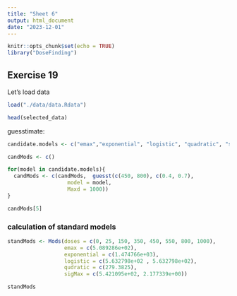 ```yaml
---
title: "Sheet 6"
output: html_document
date: "2023-12-01"
---
```


```r
knitr::opts_chunk$set(echo = TRUE)
library("DoseFinding")
```
## Exercise 19

Let's load data
```r
load("./data/data.Rdata")

head(selected_data)
```

guesstimate:
````r
candidate.models <- c("emax","exponential", "logistic", "quadratic", "sigEmax")

candMods <- c()

for(model in candidate.models){
  candMods <- c(candMods,  guesst(c(450, 800), c(0.4, 0.7),
                   model = model,
                   Maxd = 1000))
}

candMods[5]
````
### calculation of standard models
```r
standMods <- Mods(doses = c(0, 25, 150, 350, 450, 550, 800, 1000),
                  emax = c(5.089286e+02),
                  exponential = c(1.474766e+03),
                  logistic = c(5.632798e+02 , 5.632798e+02),
                  qudratic = c(279.3825),
                  sigMax = c(5.421095e+02, 2.177339e+00))

standMods
```
